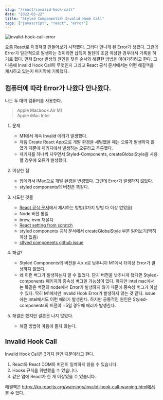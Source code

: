 ```yaml
---
slug: "/react/invalid-hook-call"
date: "2022-03-22"
title: "Styled Components와 Invalid Hook Call"
tags: ["javascript", "react", "error"]
---
```


<img
  alt="invalid-hook-call-error"
  src="/images/invalid.png"
/>

요즘 React로 이것저것 만들어보기 시작했다. 그러다 만나게 된 Error가 생겼다. 그런데 Error가 일관적으로 발생하는 것이라면 납득이 될텐데 조금 이상한 경우라서 기록을 하기로 했다. 먼저 Error 발생의 원인을 찾은 순서와 해결한 방법을 이야기하려고 한다. 그 다음에 Invalid Hook Call이 무엇인지 그리고 React 공식 문서에서는 어떤 해결책을 제시하고 있는지 마지막에 기록했다.

## 컴퓨터에 따라 Error가 나왔다 안나왔다.

나는 두 대의 컴퓨터를 사용한다.

> Apple Macbook Air M1  
> Apple iMac Intel

1.  문제

    - M1에서 계속 Invalid 에러가 발생했다.
    - 처음 Create React App으로 개발 환경을 세팅했을 때는 오류가 발생하지 않았기 때문에 패키지에서 발생하는 오류라고 추론했다.
    - 패키지를 하나씩 지우면서 Styled-Components, createGlobalStyle을 사용할 경우에 오류가 발생했다.

2.  이상한 점

    - 집에와서 IMac으로 개발 환경을 변경했다. 그런데 Error가 발생하지 않았다.
    - styled components의 버전은 똑같다.

3.  시도한 것들

    - [React 공식 문서]("https://ko.reactjs.org/warnings/invalid-hook-call-warning.html")에서 제시하는 방법(3가지 방법 다 이상 없었음)
    - Node 버전 통일
    - brew, nvm 재설치
    - [React setting from scratch](https://javascript.plainenglish.io/create-a-react-app-from-scratch-in-2021-8e9948602e9c)
    - styled components 공식 문서에서 createGlobalStyle 부분 읽어보기(딱히 이상 없음)
    - [stlyed components github issue](https://github.com/styled-components/styled-components/issues/3045)

4.  해결?

    - Styled Components의 버전을 4.x.x로 낮추니까 M1에서 더이상 Error가 발생하지 않았다.
    - 왜 이런 버그가 발생하는지 알 수 없었다. 단지 버전을 낮추니까 됐다면 Styled-components 패키지의 종속성 버그일 가능성이 있다. 하지만 intel mac에서는 똑같은 버전의 node에서 Error가 발생하지 않기 때문에 종속성 버그가 아닐수 있다. 딱히 M1에서만 Invalid Hook Error가 발생하지 않는 것 같다. issue에는 intel에서도 이런 에러가 발생한다. 하지만 공통적인 원인은 Styled-components의 버전이 +5일 경우에 에러가 발생한다.

5.  해결은 했지만 결론은 나지 않았다.
    - 해결 방법이 마음에 들지 않는다.

## Invalid Hook Call

Invalid Hook Call은 3가지 원인 때문이라고 한다.

1. React와 React DOM의 버전이 일치하지 않을 수 있습니다.
2. Hooks 규칙을 위반했을 수 있습니다.
3. 같은 앱에 React가 한 개 이상있을 수 있습니다.

해결책은 https://ko.reactjs.org/warnings/invalid-hook-call-warning.html에서 볼 수 있다.

